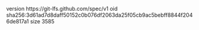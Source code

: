 version https://git-lfs.github.com/spec/v1
oid sha256:3d61ad7d8daff50152c0b076df2063da25f05cb9ac5bebff8844f2046de817a1
size 3585

